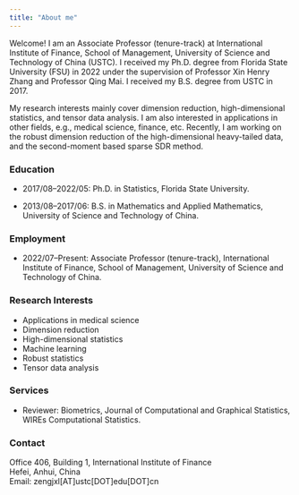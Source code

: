 ```yaml
---
title: "About me"
---
```


Welcome! I am an Associate Professor (tenure-track) at International Institute of Finance, School of Management, University of Science and Technology of China (USTC). I received my Ph.D. degree from Florida State University (FSU) in 2022 under the supervision of Professor Xin Henry Zhang and Professor Qing Mai. I received my B.S. degree from USTC in 2017.

My research interests mainly cover dimension reduction, high-dimensional statistics, and tensor data analysis. I am also interested in applications in other fields, e.g., medical science, finance, etc. Recently, I am working on the robust dimension reduction of the high-dimensional heavy-tailed data, and the second-moment based sparse SDR method.

### Education

-   2017/08--2022/05: Ph.D. in Statistics, Florida State University.

-   2013/08--2017/06: B.S. in Mathematics and Applied Mathematics, University of Science and Technology of China.

### Employment

-   2022/07--Present: Associate Professor (tenure-track), International Institute of Finance, School of Management, University of Science and Technology of China.

### Research Interests

-   Applications in medical science
-   Dimension reduction
-   High-dimensional statistics
-   Machine learning
-   Robust statistics
-   Tensor data analysis

### Services

-   Reviewer: Biometrics, Journal of Computational and Graphical Statistics, WIREs Computational Statistics.

### Contact
Office 406, Building 1, International Institute of Finance\
Hefei, Anhui, China\
Email: zengjxl[AT]ustc[DOT]edu[DOT]cn